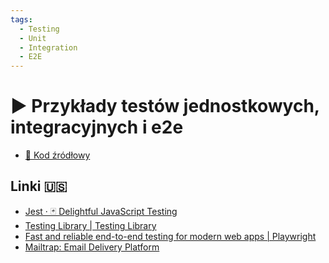 ```yaml
---
tags:
  - Testing
  - Unit
  - Integration
  - E2E
---
```



# ▶️ Przykłady testów jednostkowych, integracyjnych i e2e

<VimeoPlayer videoId="771619794" />

- [💾 Kod źródłowy](https://github.com/codisity/unit-integration-e2e-tests)

## Linki 🇺🇸

- [Jest · 🃏 Delightful JavaScript Testing](https://jestjs.io/)
- [Testing Library | Testing Library](https://testing-library.com/)
- [Fast and reliable end-to-end testing for modern web apps | Playwright](https://playwright.dev/)
- [Mailtrap: Email Delivery Platform](https://mailtrap.io/)
